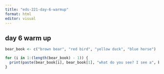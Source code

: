 ```yaml
---
title: "eds-221-day-6-warmup"
format: html
editor: visual
---
```


## day 6 warm up

```r
bear_book <- c("brown bear", "red bird", "yellow duck", "blue horse")

for (i in 1:(length(bear_book) - 1)) {
  print(paste(bear_book[i], bear_book[1], "what do you see? I see a", bear_book[i+1], "looking at me"))
}
```
